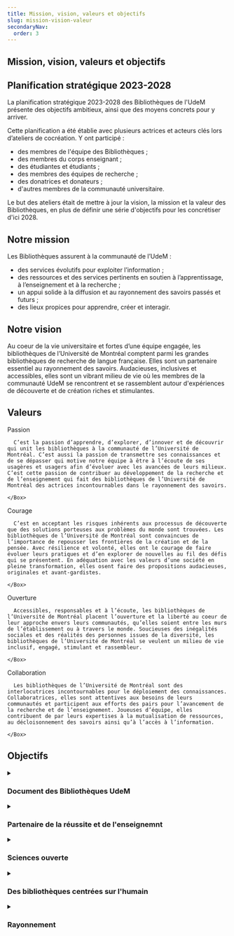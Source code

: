 ```yaml
---
title: Mission, vision, valeurs et objectifs
slug: mission-vision-valeur
secondaryNav:
  order: 3
---
```



<Section>

# Mission, vision, valeurs et objectifs

## Planification stratégique 2023-2028

La planification stratégique 2023-2028 des Bibliothèques de l'UdeM présente des objectifs ambitieux, ainsi que des moyens concrets pour y arriver.

Cette planification a été établie avec plusieurs actrices et acteurs clés lors d’ateliers de cocréation. Y ont participé :

- des membres de l'équipe des Bibliothèques ;
- des membres du corps enseignant ;
- des étudiantes et étudiants ;
- des membres des équipes de recherche ;
- des donatrices et donateurs ;
- d'autres membres de la communauté universitaire.

Le but des ateliers était de mettre à jour la vision, la mission et la valeur des Bibliothèques, en plus de définir une série d'objectifs pour les concrétiser d'ici 2028.

<Divider />

## Notre mission

Les Bibliothèques assurent à la communauté de l’UdeM :

- des services évolutifs pour exploiter l’information ;
- des ressources et des services pertinents en soutien à l’apprentissage, à l’enseignement et à la recherche ;
- un appui solide à la diffusion et au rayonnement des savoirs passés et futurs ;
- des lieux propices pour apprendre, créer et interagir.

<Divider />

## Notre vision

Au coeur de la vie universitaire et fortes d’une équipe engagée, les bibliothèques de l’Université de Montréal comptent parmi les grandes bibliothèques de recherche de langue française. Elles sont un partenaire essentiel au rayonnement des savoirs. Audacieuses, inclusives et accessibles, elles sont un vibrant milieu de vie où les membres de la communauté UdeM se rencontrent et se rassemblent autour d'expériences de découverte et de création riches et stimulantes.

<Divider />

## Valeurs

<Grid container spacing={2}>
  <Grid size={{ xs: 12, md: 6 }}>
    <Box
      sx={{
        p:2,
        bgcolor: '#FEE1DE',
        borderRadius: '1rem',
        height: '100%',
      }}
    >
      <Grid container
        sx={{
          alignItems: "center",
        }}
      >
        <Grid size="grow">
          <Typography variant="h3">Passion</Typography>
        </Grid>
        <Grid size="auto">
          <Heart color='#F04E24' size={50} />
        </Grid>
      </Grid>

      C’est la passion d’apprendre, d’explorer, d’innover et de découvrir qui unit les bibliothèques à la communauté de l’Université de Montréal. C’est aussi la passion de transmettre ses connaissances et de se dépasser qui motive notre équipe à être à l’écoute de ses usagères et usagers afin d’évoluer avec les avancées de leurs milieux. C’est cette passion de contribuer au développement de la recherche et de l’enseignement qui fait des bibliothèques de l’Université de Montréal des actrices incontournables dans le rayonnement des savoirs.

    </Box>

  </Grid>
  <Grid size={{ xs: 12, md: 6 }}>
    <Box
      sx={{
        p:2,
        bgcolor: '#FEE1DE',
        borderRadius: '1rem',
        height: '100%',
      }}
    >
      <Grid container
        sx={{
          alignItems: "center",
        }}
      >
        <Grid size="grow">
          <Typography variant="h3">Courage</Typography>
        </Grid>
        <Grid size="auto">
          <Mountains color='#F04E24' size={50} />
        </Grid>
      </Grid>
        
      C’est en acceptant les risques inhérents aux processus de découverte que des solutions porteuses aux problèmes du monde sont trouvées. Les bibliothèques de l’Université de Montréal sont convaincues de l’importance de repousser les frontières de la création et de la pensée. Avec résilience et volonté, elles ont le courage de faire évoluer leurs pratiques et d’en explorer de nouvelles au fil des défis qui se présentent. En adéquation avec les valeurs d’une société en pleine transformation, elles osent faire des propositions audacieuses, originales et avant-gardistes.

    </Box>

  </Grid>
  <Grid size={{ xs: 12, md: 6 }}>
    <Box
      sx={{
        p:2,
        bgcolor: '#FEE1DE',
        borderRadius: '1rem',
        height: '100%',
      }}
    >
      <Grid container
        sx={{
          alignItems: "center",
        }}
      >
        <Grid size="grow">
          <Typography variant="h3">Ouverture</Typography>
        </Grid>
        <Grid size="auto">
          <DoorOpen color='#F04E24' size={50} />
        </Grid>
      </Grid>
        
      Accessibles, responsables et à l’écoute, les bibliothèques de l’Université de Montréal placent l’ouverture et la liberté au coeur de leur approche envers leurs communautés, qu’elles soient entre les murs de l’établissement ou à travers le monde. Soucieuses des inégalités sociales et des réalités des personnes issues de la diversité, les bibliothèques de l’Université de Montréal se veulent un milieu de vie inclusif, engagé, stimulant et rassembleur.

    </Box>

  </Grid>
  <Grid size={{ xs: 12, md: 6 }}>
    <Box
      sx={{
        p:2,
        bgcolor: '#FEE1DE',
        borderRadius: '1rem'
      }}
    >
      <Grid container
        sx={{
          alignItems: "center",
        }}
      >
        <Grid size="grow">
          <Typography variant="h3">Collaboration</Typography>
        </Grid>
        <Grid size="auto">
          <Handshake color='#F04E24' size={50} />
        </Grid>
      </Grid>
        
      Les bibliothèques de l’Université de Montréal sont des interlocutrices incontournables pour le déploiement des connaissances. Collaboratrices, elles sont attentives aux besoins de leurs communautés et participent aux efforts des pairs pour l’avancement de la recherche et de l’enseignement. Joueuses d’équipe, elles contribuent de par leurs expertises à la mutualisation de ressources, au décloisonnement des savoirs ainsi qu’à l’accès à l’information.

    </Box>

  </Grid>

</Grid>

<Divider />

## Objectifs

<details>
<summary>
<h3>Document des Bibliothèques UdeM</h3>
</summary>
S’inscrire comme partenaire à part entière de la recherche en y apportant une valeur ajoutée propre à notre champ d’action et à notre expertise.

#### Stratégies

- Enrichir l’offre de services afin de contribuer à toutes les étapes de la recherche, de l’innovation et de la création.
- Favoriser le maillage avec tous les acteurs et actrices de l’écosystème de la recherche de l’UdeM.
- Développer des outils et des plateformes numériques pour soutenir les équipes de recherche.

</details>

<details>
<summary><h3>Partenaire de la réussite et de l'enseignemnt</h3></summary>
Soutenir de façon proactive et agile l’enseignement et sa transformation, ainsi que la réussite étudiante, en collaboration avec nos partenaires internes.

#### Stratégies

- Poursuivre le développement d’une offre variée de formations.
- Enrichir nos services en soutien à la réussite étudiante.
- Proposer des espaces, des expériences et des équipements de pointe favorisant l’interdisciplinarité, l’innovation et la créativité.
- Adapter l’offre de services aux nouveaux modes et moyens d’enseignement.

</details>

<details>
<summary>
<h3>Sciences ouverte</h3>
</summary>
Déployer des services et des outils qui font de la science ouverte une réalité, et se positionner comme partenaire de choix en mobilisation des connaissances.

#### Stratégies

- Démystifier la science ouverte et susciter l’adhésion à ses principes.
- Concevoir une offre de services permettant de soutenir la communication savante et la science ouverte.
- Soutenir les activités d'édition en libre accès par la mutualisation des outils, des services et des expertises.
- Contribuer à la création et à la diffusion de nouveaux savoirs ouverts.
- Appuyer l'apprentissage et l'enseignement ouverts.

</details>

<details>
<summary>
<h3>Des bibliothèques centrées sur l'humain</h3>
</summary>
Se démarquer comme un milieu de vie inclusif, stimulant et en adéquation avec les valeurs sociétales,où chacun et chacune peut s’épanouir, se développer et grandir.

##### Stratégies

- Offrir un milieu de vie stimulant et attrayant répondant aux besoins diversifiés de nos communautés.
- Inclure les principes d’équité, de diversité, d’inclusion et d’écoresponsabilité au coeur de nos actions.
- Permettre au personnel de développer son potentiel en encourageant le partage d'expertise et en offrant des expériences de développement ainsi que des occasions de dépassement.
- Favoriser des modes de collaboration agile et de communication fluide au sein de l'équipe des bibliothèques.

</details>

<details>
<summary>
<h3>Rayonnement</h3>
</summary>
Faire rayonner les activités et l’expertise des bibliothèques de l’UdeM.

##### Stratégies

- Faire connaître nos services, nos espaces ainsi que notre expertise auprès de notre communauté et de nos partenaires institutionnels.
- Exercer une influence aux niveaux local, provincial, national et international.
- Se positionner comme une organisation engagée.

</details>

</Section>
